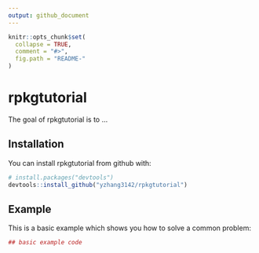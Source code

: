 ```yaml
---
output: github_document
---
```


<!-- README.md is generated from README.Rmd. Please edit that file -->

```r
knitr::opts_chunk$set(
  collapse = TRUE,
  comment = "#>",
  fig.path = "README-"
)
```

# rpkgtutorial

The goal of rpkgtutorial is to ...

## Installation

You can install rpkgtutorial from github with:

```r
# install.packages("devtools")
devtools::install_github("yzhang3142/rpkgtutorial")
```

## Example

This is a basic example which shows you how to solve a common problem:

```r
## basic example code
```
